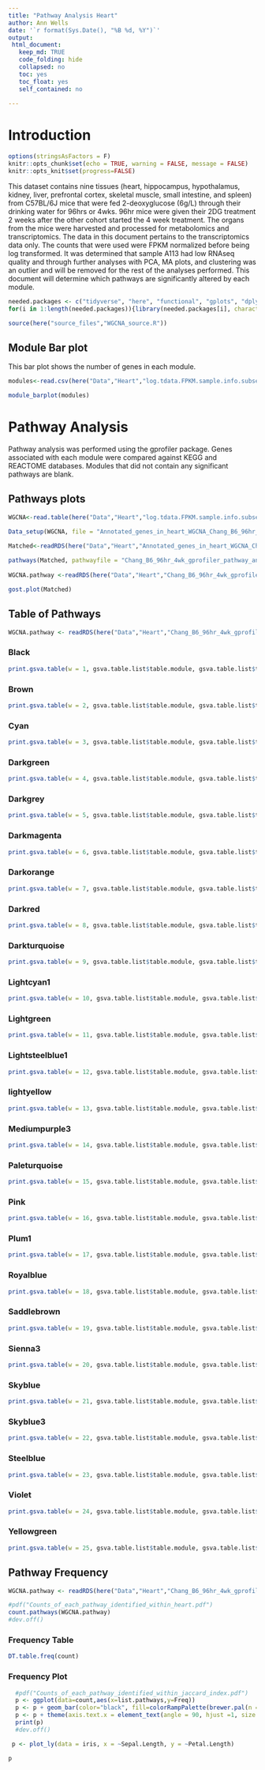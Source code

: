```yaml
---
title: "Pathway Analysis Heart"
author: Ann Wells
date: '`r format(Sys.Date(), "%B %d, %Y")`'
output:
 html_document:
   keep_md: TRUE
   code_folding: hide
   collapsed: no
   toc: yes
   toc_float: yes
   self_contained: no
   
---
```


# Introduction

```r
options(stringsAsFactors = F)
knitr::opts_chunk$set(echo = TRUE, warning = FALSE, message = FALSE)
knitr::opts_knit$set(progress=FALSE)

```


This dataset contains nine tissues (heart, hippocampus, hypothalamus, kidney, liver, prefrontal cortex, skeletal muscle, small intestine, and spleen) from C57BL/6J mice that were fed 2-deoxyglucose (6g/L) through their drinking water for 96hrs or 4wks. 96hr mice were given their 2DG treatment 2 weeks after the other cohort started the 4 week treatment. The organs from the mice were harvested and processed for metabolomics and transcriptomics. The data in this document pertains to the transcriptomics data only. The counts that were used were FPKM normalized before being log transformed. It was determined that sample A113 had low RNAseq quality and through further analyses with PCA, MA plots, and clustering was an outlier and will be removed for the rest of the analyses performed. This document will determine which pathways are significantly altered by each module.

```r
needed.packages <- c("tidyverse", "here", "functional", "gplots", "dplyr", "GeneOverlap", "R.utils", "reshape2","magrittr","data.table", "RColorBrewer","preprocessCore", "ARTool","emmeans", "phia", "gprofiler2","rlist","plotly","downloadthis")
for(i in 1:length(needed.packages)){library(needed.packages[i], character.only = TRUE)}

source(here("source_files","WGCNA_source.R"))
```

## Module Bar plot
This bar plot shows the number of genes in each module.

```r
modules<-read.csv(here("Data","Heart","log.tdata.FPKM.sample.info.subset.heart.WGCNA.module.membership.csv"), header=T)

module_barplot(modules)
```

# Pathway Analysis {.tabset .tabset-fade .tabset-pills}
Pathway analysis was performed using the gprofiler package. Genes associated with each module were compared against KEGG and REACTOME databases. Modules that did not contain any significant pathways are blank.

## Pathways plots {.tabset .tabset-fade .tabset-pills}
```r
WGCNA<-read.table(here("Data","Heart","log.tdata.FPKM.sample.info.subset.heart.WGCNA.module.membership.csv"), header=T)

Data_setup(WGCNA, file = "Annotated_genes_in_heart_WGCNA_Chang_B6_96hr_4wk.RData", folder="Heart")

Matched<-readRDS(here("Data","Heart","Annotated_genes_in_heart_WGCNA_Chang_B6_96hr_4wk.RData"))
  
pathways(Matched, pathwayfile = "Chang_B6_96hr_4wk_gprofiler_pathway_annotation_list_heart_WGCNA.RData", genefile = "Chang_B6_96hr_4wk_gprofiler_gene_annotation_list_heart_WGCNA.RData", folder = "Heart")
  
WGCNA.pathway <-readRDS(here("Data","Heart","Chang_B6_96hr_4wk_gprofiler_pathway_annotation_list_heart_WGCNA.RData"))
```

```r
gost.plot(Matched)
```

## Table of Pathways {.tabset .tabset-fade .tabset-pills}

```r
WGCNA.pathway <- readRDS(here("Data","Heart","Chang_B6_96hr_4wk_gprofiler_pathway_annotation_list_heart_WGCNA.RData"))
```

### Black

```r
print.gsva.table(w = 1, gsva.table.list$table.module, gsva.table.list$tES)
```


### Brown
```r
print.gsva.table(w = 2, gsva.table.list$table.module, gsva.table.list$tES)
```

### Cyan
```r
print.gsva.table(w = 3, gsva.table.list$table.module, gsva.table.list$tES)
```

### Darkgreen
```r
print.gsva.table(w = 4, gsva.table.list$table.module, gsva.table.list$tES)
```

### Darkgrey
```r
print.gsva.table(w = 5, gsva.table.list$table.module, gsva.table.list$tES)
```

### Darkmagenta
```r
print.gsva.table(w = 6, gsva.table.list$table.module, gsva.table.list$tES)
```


### Darkorange
```r
print.gsva.table(w = 7, gsva.table.list$table.module, gsva.table.list$tES)
```

### Darkred
```r
print.gsva.table(w = 8, gsva.table.list$table.module, gsva.table.list$tES)
```

### Darkturquoise
```r
print.gsva.table(w = 9, gsva.table.list$table.module, gsva.table.list$tES)
```

### Lightcyan1
```r
print.gsva.table(w = 10, gsva.table.list$table.module, gsva.table.list$tES)
```


### Lightgreen
```r
print.gsva.table(w = 11, gsva.table.list$table.module, gsva.table.list$tES)
```

### Lightsteelblue1
```r
print.gsva.table(w = 12, gsva.table.list$table.module, gsva.table.list$tES)
```

### lightyellow
```r
print.gsva.table(w = 13, gsva.table.list$table.module, gsva.table.list$tES)
```

### Mediumpurple3
```r
print.gsva.table(w = 14, gsva.table.list$table.module, gsva.table.list$tES)
```

### Paleturquoise
```r
print.gsva.table(w = 15, gsva.table.list$table.module, gsva.table.list$tES)
```

### Pink
```r
print.gsva.table(w = 16, gsva.table.list$table.module, gsva.table.list$tES)
```

### Plum1
```r
print.gsva.table(w = 17, gsva.table.list$table.module, gsva.table.list$tES)
```

### Royalblue
```r
print.gsva.table(w = 18, gsva.table.list$table.module, gsva.table.list$tES)
```

### Saddlebrown
```r
print.gsva.table(w = 19, gsva.table.list$table.module, gsva.table.list$tES)
```

### Sienna3
```r
print.gsva.table(w = 20, gsva.table.list$table.module, gsva.table.list$tES)
```

### Skyblue
```r
print.gsva.table(w = 21, gsva.table.list$table.module, gsva.table.list$tES)
```

### Skyblue3
```r
print.gsva.table(w = 22, gsva.table.list$table.module, gsva.table.list$tES)
```

### Steelblue
```r
print.gsva.table(w = 23, gsva.table.list$table.module, gsva.table.list$tES)
```

### Violet
```r
print.gsva.table(w = 24, gsva.table.list$table.module, gsva.table.list$tES)
```

### Yellowgreen
```r
print.gsva.table(w = 25, gsva.table.list$table.module, gsva.table.list$tES)
```

## Pathway Frequency {.tabset .tabset-fade .tabset-pills}

```r
WGCNA.pathway <- readRDS(here("Data","Heart","Chang_B6_96hr_4wk_gprofiler_pathway_annotation_list_heart_WGCNA.RData"))

#pdf("Counts_of_each_pathway_identified_within_heart.pdf")
count.pathways(WGCNA.pathway)
#dev.off()
```

### Frequency Table
```r
DT.table.freq(count)
```

### Frequency Plot
```r
  #pdf("Counts_of_each_pathway_identified_within_jaccard_index.pdf")
  p <- ggplot(data=count,aes(x=list.pathways,y=Freq))
  p <- p + geom_bar(color="black", fill=colorRampPalette(brewer.pal(n = 12, name = "Paired"))(length(count[,1])), stat="identity",position="identity") + theme_classic()
  p <- p + theme(axis.text.x = element_text(angle = 90, hjust =1, size = 3)) + scale_x_discrete(labels=count$list.pathways) + xlab("Modules")
  print(p)
  #dev.off()
```

```r
 p <- plot_ly(data = iris, x = ~Sepal.Length, y = ~Petal.Length)

p
```
